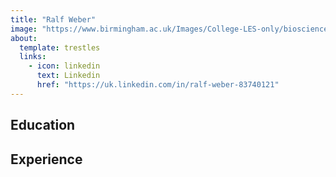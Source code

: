 ```yaml
---
title: "Ralf Weber"
image: "https://www.birmingham.ac.uk/Images/College-LES-only/biosciences/phenome-centre/team-photos/Ralf-Weber-2.png"
about:
  template: trestles
  links: 
    - icon: linkedin
      text: Linkedin
      href: "https://uk.linkedin.com/in/ralf-weber-83740121"
---
```


## Education

## Experience
